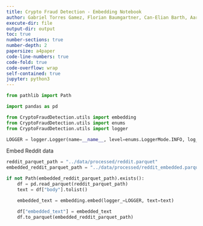 ```yaml
---
title: Crypto Fraud Detection - Embedding Notebook
author: Gabriel Torres Gamez, Florian Baumgartner, Can-Elian Barth, Aaron Brülisauer
execute-dir: file
output-dir: output
toc: true
number-sections: true
number-depth: 2
papersize: a4paper
code-line-numbers: true
code-fold: true
code-overflow: wrap
self-contained: true
jupyter: python3
---
```


```python
from pathlib import Path

import pandas as pd

from CryptoFraudDetection.utils import embedding
from CryptoFraudDetection.utils import enums
from CryptoFraudDetection.utils import logger

LOGGER = logger.Logger(name=__name__, level=enums.LoggerMode.INFO, log_dir="../logs")
```

Embed Reddit data

```python
reddit_parquet_path = "../data/processed/reddit.parquet"
embedded_reddit_parquet_path = "../data/processed/reddit_embedded.parquet"

if not Path(embedded_reddit_parquet_path).exists():
    df = pd.read_parquet(reddit_parquet_path)
    text = df["body"].tolist()

    embedded_text = embedding.embed(logger_=LOGGER, text=text)

    df["embedded_text"] = embedded_text
    df.to_parquet(embedded_reddit_parquet_path)
```

